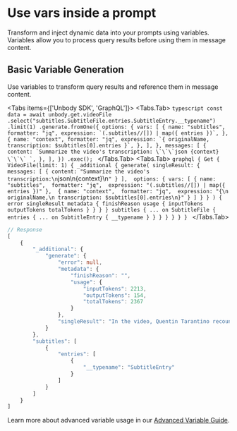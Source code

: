 
# Use vars inside a prompt

Transform and inject dynamic data into your prompts using variables. Variables allow you to process query results before using them in message content.

## Basic Variable Generation
Use variables to transform query results and reference them in message content.

<Tabs items={['Unbody SDK', 'GraphQL']}>
  <Tabs.Tab>
    ```typescript
    const data = await unbody.get.videoFile
        .select("subtitles.SubtitleFile.entries.SubtitleEntry.__typename")
        .limit(1)
        .generate.fromOne({
            options: {
                vars: [
                    {
                        name: "subtitles",
                        formatter: "jq",
                        expression: `(.subtitles//[]) | map({ entries })`,
                    },
                    {
                        name: "context",
                        formatter: "jq",
                        expression: `{
                            originalName,
                            transcription: $subtitles[0].entries
                        }`,
                    },
                ],
            },
            messages: [
                {
                    content: `Summarize the video's transcription:
                        \`\`\`json
                        {context}
                        \`\`\`
                    `,
                },
            ],
        })
        .exec();
    ```
  </Tabs.Tab>
  <Tabs.Tab>
    ```graphql
    {
      Get {
        VideoFile(limit: 1) {
          _additional {
            generate(
              singleResult: {
                messages: [
                  {
                    content: "Summarize the video's transcription:\n```json\n{context}\n```"
                  }
                ], 
                options: {
                  vars: [
                    {
                      name: "subtitles", 
                      formatter: "jq", 
                      expression: "(.subtitles//[]) | map({ entries })"
                    }, 
                    {
                      name: "context", 
                      formatter: "jq", 
                      expression: "{\n originalName,\n transcription: $subtitles[0].entries\n}"
                    }
                  ]
                }
              }
            ) {
              error
              singleResult
              metadata {
                finishReason
                usage {
                  inputTokens
                  outputTokens
                  totalTokens
                }
              }
            }
          }
          subtitles {
            ... on SubtitleFile {
              entries {
                ... on SubtitleEntry {
                  __typename
                }
              }
            }
          }
        }
      }
    }
    ```
  </Tabs.Tab>
</Tabs>

```typescript
// Response
[
    {
        "_additional": {
            "generate": {
                "error": null,
                "metadata": {
                    "finishReason": "",
                    "usage": {
                        "inputTokens": 2213,
                        "outputTokens": 154,
                        "totalTokens": 2367
                    }
                },
                "singleResult": "In the video, Quentin Tarantino recounts his first meeting with renowned director Martin Scorsese..."
            }
        },
        "subtitles": [
            {
                "entries": [
                    {
                        "__typename": "SubtitleEntry"
                    }
                ]
            }
        ]
    }
]
```

Learn more about advanced variable usage in our [Advanced Variable Guide](/guides/advanced-variables).
